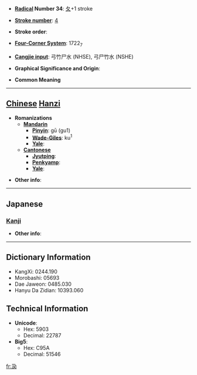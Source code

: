 * '''[[Wiktionary:Chinese radical index| Radical]] Number 34''': [[Wiktionary:Chinese radical index 夂|夂]]+1 stroke

* '''[[Wiktionary:Chinese total strokes index|Stroke number]]''': [[Wiktionary:Chinese total strokes index 4|4]]

* '''Stroke order''': 

* '''[[Wiktionary:Chinese four corner index|Four-Corner System]]''': 1722<sub>7</sub>

* '''[[Wiktionary:Chinese Cangjie index|Cangjie input]]''': 弓竹尸水 (NHSE), 弓尸竹水 (NSHE)

* '''Graphical Significance and Origin''': 

* '''Common Meaning'''

----

== [[Chinese]] [[Hanzi]] ==

* '''Romanizations'''
** '''[[Mandarin]]'''
*** '''[[Pinyin]]''': gū (gu1)
*** '''[[Wade-Giles]]''': ku<sup>1</sup>
*** '''[[Yale]]''': 
** '''[[Cantonese]]'''
*** '''[[Jyutping]]''':
*** '''[[Penkyamp]]''': 
*** '''[[Yale]]''': 

* '''Other info''': 

----

==Japanese==
===[[Kanji]]===
{{kanji|on readings=[[こ]] (ko), [[く]] (ku), [[えい]] (ei)|kun readings=[[もうける]] (moukeru), [[うる]] (uru), [[しばらく]] (shibaraku)}}

* '''Other info''':  

----

== Dictionary Information ==

* KangXi: 0244.190
* Morobashi: 05693
* Dae Jaweon: 0485.030
* Hanyu Da Zidian: 10393.060

== Technical Information ==

* '''Unicode''':
** Hex: 5903
** Decimal: 22787
* '''Big5''':
** Hex: C95A
** Decimal: 51546

[[fr:夃]]